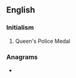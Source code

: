 ==English==

===Initialism===
{{rfc-header|Initialism}}
{{head|en|initialism}}

# {{lb|en|British}} Queen's Police Medal

===Anagrams===
* {{anagrams|en|PMQ}}